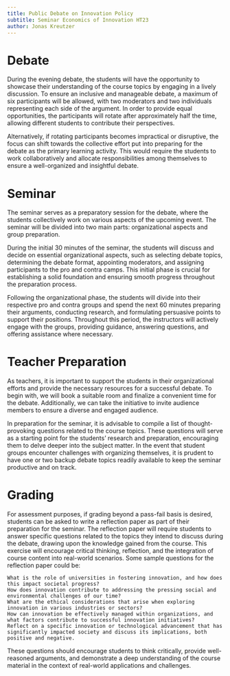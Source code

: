---
title: Public Debate on Innovation Policy
subtitle: Seminar Economics of Innovation HT23
author: Jonas Kreutzer
---

# Debate

During the evening debate, the students will have the opportunity to showcase their understanding of the course topics by engaging in a lively discussion. To ensure an inclusive and manageable debate, a maximum of six participants will be allowed, with two moderators and two individuals representing each side of the argument. In order to provide equal opportunities, the participants will rotate after approximately half the time, allowing different students to contribute their perspectives.

Alternatively, if rotating participants becomes impractical or disruptive, the focus can shift towards the collective effort put into preparing for the debate as the primary learning activity. This would require the students to work collaboratively and allocate responsibilities among themselves to ensure a well-organized and insightful debate.

# Seminar

The seminar serves as a preparatory session for the debate, where the students collectively work on various aspects of the upcoming event. The seminar will be divided into two main parts: organizational aspects and group preparation.

During the initial 30 minutes of the seminar, the students will discuss and decide on essential organizational aspects, such as selecting debate topics, determining the debate format, appointing moderators, and assigning participants to the pro and contra camps. This initial phase is crucial for establishing a solid foundation and ensuring smooth progress throughout the preparation process.

Following the organizational phase, the students will divide into their respective pro and contra groups and spend the next 60 minutes preparing their arguments, conducting research, and formulating persuasive points to support their positions. Throughout this period, the instructors will actively engage with the groups, providing guidance, answering questions, and offering assistance where necessary.

# Teacher Preparation

As teachers, it is important to support the students in their organizational efforts and provide the necessary resources for a successful debate. To begin with, we will book a suitable room and finalize a convenient time for the debate. Additionally, we can take the initiative to invite audience members to ensure a diverse and engaged audience.

In preparation for the seminar, it is advisable to compile a list of thought-provoking questions related to the course topics. These questions will serve as a starting point for the students' research and preparation, encouraging them to delve deeper into the subject matter. In the event that student groups encounter challenges with organizing themselves, it is prudent to have one or two backup debate topics readily available to keep the seminar productive and on track.

# Grading

For assessment purposes, if grading beyond a pass-fail basis is desired, students can be asked to write a reflection paper as part of their preparation for the seminar. The reflection paper will require students to answer specific questions related to the topics they intend to discuss during the debate, drawing upon the knowledge gained from the course. This exercise will encourage critical thinking, reflection, and the integration of course content into real-world scenarios. Some sample questions for the reflection paper could be:

    What is the role of universities in fostering innovation, and how does this impact societal progress?
    How does innovation contribute to addressing the pressing social and environmental challenges of our time?
    What are the ethical considerations that arise when exploring innovation in various industries or sectors?
    How can innovation be effectively managed within organizations, and what factors contribute to successful innovation initiatives?
    Reflect on a specific innovation or technological advancement that has significantly impacted society and discuss its implications, both positive and negative.

These questions should encourage students to think critically, provide well-reasoned arguments, and demonstrate a deep understanding of the course material in the context of real-world applications and challenges.